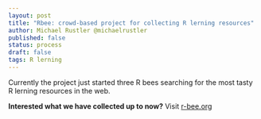 ```yaml
---
layout: post
title: "Rbee: crowd-based project for collecting R lerning resources"
author: Michael Rustler @michaelrustler
published: false
status: process
draft: false
tags: R lerning
---
```


Currently the project just started three R bees searching for the most tasty 
R lerning resources in the web. 


**Interested what we have collected up to now?** Visit [r-bee.org](http://delicious.com/r_bee)
